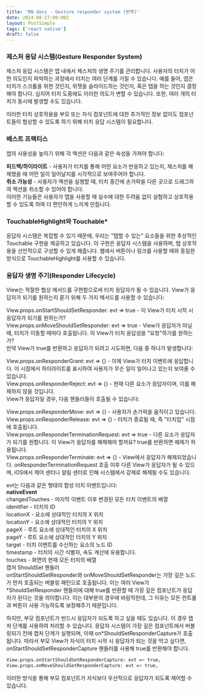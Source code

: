 ```yaml
---
title: 'RN docs - Gesture responder system (번역)'
date: 2024-08-27:00:00Z
layout: PostSimple
tags: ['react native']
draft: false
---
```


### 제스처 응답 시스템(Gesture Responder System)

제스처 응답 시스템은 앱 내에서 제스처의 생명 주기를 관리합니다. 사용자의 터치가 어떤 의도인지 파악하는 과정에서 터치는 여러 단계를 거칠 수 있습니다. 예를 들어, 앱은 터치가 스크롤을 위한 것인지, 위젯을 슬라이드하는 것인지, 혹은 탭을 하는 것인지 결정해야 합니다. 심지어 터치 도중에도 이러한 의도가 변할 수 있습니다. 또한, 여러 개의 터치가 동시에 발생할 수도 있습니다.

이러한 터치 상호작용을 부모 또는 자식 컴포넌트에 대한 추가적인 정보 없이도 컴포넌트들이 협상할 수 있도록 하기 위해 터치 응답 시스템이 필요합니다.

### 베스트 프랙티스

앱의 사용성을 높이기 위해 각 액션은 다음과 같은 속성을 가져야 합니다:

**피드백/하이라이트** - 사용자가 터치를 통해 어떤 요소가 반응하고 있는지, 제스처를 해제했을 때 어떤 일이 일어날지를 시각적으로 보여주어야 합니다.<br/>
**취소 가능성** - 사용자가 액션을 실행할 때, 터치 중간에 손가락을 다른 곳으로 드래그하여 액션을 취소할 수 있어야 합니다.<br/>
이러한 기능들은 사용자가 앱을 사용할 때 실수에 대한 두려움 없이 실험하고 상호작용할 수 있도록 하여 더 편안하게 느끼게 만듭니다.

### TouchableHighlight와 Touchable\*

응답자 시스템은 복잡할 수 있기 때문에, 우리는 "탭할 수 있는" 요소들을 위한 추상적인 Touchable 구현을 제공하고 있습니다. 이 구현은 응답자 시스템을 사용하며, 탭 상호작용을 선언적으로 구성할 수 있게 해줍니다. 웹에서 버튼이나 링크를 사용할 때와 동일한 방식으로 TouchableHighlight를 사용할 수 있습니다.

### 응답자 생명 주기(Responder Lifecycle)

View는 적절한 협상 메서드를 구현함으로써 터치 응답자가 될 수 있습니다. View가 응답자가 되기를 원하는지 묻기 위해 두 가지 메서드를 사용할 수 있습니다:

View.props.onStartShouldSetResponder: evt => true - 이 View가 터치 시작 시 응답자가 되기를 원하는가?<br/>
View.props.onMoveShouldSetResponder: evt => true - View가 응답자가 아닐 때, 터치가 이동할 때마다 호출됩니다. 이 View가 터치 응답성을 "요청"하기를 원하는가?<br/>
만약 View가 true를 반환하고 응답자가 되려고 시도하면, 다음 중 하나가 발생합니다:<br/>

View.props.onResponderGrant: evt => {} - 이제 View가 터치 이벤트에 응답합니다. 이 시점에서 하이라이트를 표시하여 사용자가 무슨 일이 일어나고 있는지 보여줄 수 있습니다.<br/>
View.props.onResponderReject: evt => {} - 현재 다른 요소가 응답자이며, 이를 해제하지 않을 것입니다.<br/>
View가 응답자일 경우, 다음 핸들러들이 호출될 수 있습니다:

View.props.onResponderMove: evt => {} - 사용자가 손가락을 움직이고 있습니다.<br/>
View.props.onResponderRelease: evt => {} - 터치가 종료될 때, 즉 "터치업" 시점에 호출됩니다.<br/>
View.props.onResponderTerminationRequest: evt => true - 다른 요소가 응답자가 되기를 원합니다. 이 View가 응답자를 해제해야 할까요? true를 반환하면 해제가 허용됩니다.<br/>
View.props.onResponderTerminate: evt => {} - View에서 응답자가 해제되었습니다. onResponderTerminationRequest 호출 이후 다른 View가 응답자가 될 수 있으며, iOS에서 제어 센터나 알림 센터로 인해 시스템에서 강제로 해제될 수도 있습니다.<br/>

evt는 다음과 같은 형태의 합성 터치 이벤트입니다:<br/>
**nativeEvent**<br/>
changedTouches - 마지막 이벤트 이후 변경된 모든 터치 이벤트의 배열 <br/>
identifier - 터치의 ID<br/>
locationX - 요소에 상대적인 터치의 X 위치<br/>
locationY - 요소에 상대적인 터치의 Y 위치<br/>
pageX - 루트 요소에 상대적인 터치의 X 위치<br/>
pageY - 루트 요소에 상대적인 터치의 Y 위치<br/>
target - 터치 이벤트를 수신하는 요소의 노드 ID<br/>
timestamp - 터치의 시간 식별자, 속도 계산에 유용합니다.<br/>
touches - 화면의 현재 모든 터치의 배열<br/>
캡처 ShouldSet 핸들러<br/>
onStartShouldSetResponder와 onMoveShouldSetResponder는 가장 깊은 노드가 먼저 호출되는 버블링 패턴으로 호출됩니다. 이는 여러 View가 \*ShouldSetResponder 핸들러에 대해 true를 반환할 때 가장 깊은 컴포넌트가 응답자가 된다는 것을 의미합니다. 이는 대부분의 경우에 바람직한데, 그 이유는 모든 컨트롤과 버튼이 사용 가능하도록 보장해주기 때문입니다.

하지만, 부모 컴포넌트가 반드시 응답자가 되도록 하고 싶을 때도 있습니다. 이 경우 캡처 단계를 사용하여 처리할 수 있습니다. 응답자 시스템이 가장 깊은 컴포넌트에서 버블링되기 전에 캡처 단계가 실행되며, 이때 on\*ShouldSetResponderCapture가 호출됩니다. 따라서 부모 View가 자식이 터치 시작 시 응답자가 되는 것을 막고 싶다면, onStartShouldSetResponderCapture 핸들러를 사용해 true를 반환해야 합니다.

```bash
View.props.onStartShouldSetResponderCapture: evt => true,
View.props.onMoveShouldSetResponderCapture: evt => true,
```

이러한 방식을 통해 부모 컴포넌트가 자식보다 우선적으로 응답자가 되도록 제어할 수 있습니다.
